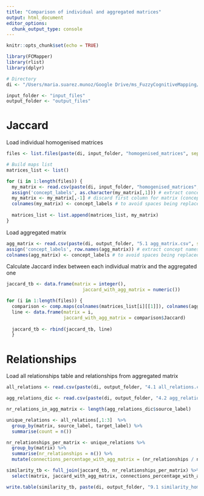 ```yaml
---
title: "Comparison of individual and aggregated matrices"
output: html_document
editor_options: 
  chunk_output_type: console
---
```


```r
knitr::opts_chunk$set(echo = TRUE)

library(FCMapper)
library(rlist)
library(dplyr)

# Directory
di <- "/Users/maria.suarez.munoz/Google Drive/ms_FuzzyCognitiveMapping/FCM_analysis" # Mac

input_folder <- "input_files"
output_folder <- "output_files"
```

# Jaccard

Load individual homogenised matrices
```r
files <- list.files(paste(di, input_folder, "homogenised_matrices", sep = "/"), pattern = "*.csv")

# Build maps list
matrices_list <- list()

for (i in 1:length(files)) {
  my_matrix <- read.csv(paste(di, input_folder, "homogenised_matrices", files[i], sep = "/"), sep = ";", na.strings=c("","NA"), dec = ",")
  assign('concept_labels', as.character(my_matrix[,1])) # extract concept names
  my_matrix <- my_matrix[,-1] # discard first column for matrix (concept names)
  colnames(my_matrix) <- concept_labels # to avoid spaces being replaced by dots
  
  matrices_list <- list.append(matrices_list, my_matrix)
}
```

Load aggregated matrix
```r
agg_matrix <- read.csv(paste(di, output_folder, "5.1 agg_matrix.csv", sep = "/"), sep = ";", na.strings = c("","NA"), dec = ",")
assign('concept_labels', row.names(agg_matrix)) # extract concept names
colnames(agg_matrix) <- concept_labels # to avoid spaces being replaced by dots
```

Calculate Jaccard index between each individual matrix and the aggregated one
```r
jaccard_tb <- data.frame(matrix = integer(),
                            jaccard_with_agg_matrix = numeric())

for (i in 1:length(files)) {
  comparison <- comp.maps(colnames(matrices_list[i][[1]]), colnames(agg_matrix))
  line <- data.frame(matrix = i,
                     jaccard_with_agg_matrix = comparison$Jaccard)
  
  jaccard_tb <- rbind(jaccard_tb, line)
  }
```

# Relationships

Load all relationships table and relationships from aggregated matrix
```r
all_relations <- read.csv(paste(di, output_folder, "4.1 all_relations.csv", sep = "/"), sep = ";", na.strings=c("","NA"), dec = ",")

agg_relations_dic <- read.csv(paste(di, output_folder, "4.2 agg_relations_dic.csv", sep = "/"), sep = ";", na.strings=c("","NA"), dec = ",")

nr_relations_in_agg_matrix <- length(agg_relations_dic$source_label)
```

```r
unique_relations <- all_relations[,1:3]  %>%
  group_by(matrix, source_label, target_label) %>%
  summarise(count = n())

nr_relationships_per_matrix <- unique_relations %>%
  group_by(matrix) %>%
  summarise(nr_relationships = n()) %>%
  mutate(connections_percentage_with_agg_matrix = (nr_relationships / nr_relations_in_agg_matrix) * 100)
```

```r
similarity_tb <- full_join(jaccard_tb, nr_relationships_per_matrix) %>%
  select(matrix, jaccard_with_agg_matrix, connections_percentage_with_agg_matrix)
```

```r
write.table(similarity_tb, paste(di, output_folder, "9.1 similarity_homogenised_aggregated.csv", sep = "/"), sep = ";", row.names = FALSE)
```